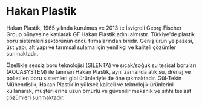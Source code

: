 # Hakan Plastik

Hakan Plastik, 1965 yılında kurulmuş ve 2013'te İsviçreli Georg Fischer Group bünyesine katılarak GF Hakan Plastik adını almıştır. Türkiye'de plastik boru sistemleri sektörünün öncü firmalarından biridir. Geniş ürün yelpazesi, üst yapı, alt yapı ve tarımsal sulama için yenilikçi ve kaliteli çözümler sunmaktadır.

Özellikle sessiz boru teknolojisi (SILENTA) ve sıcak/soğuk su tesisat boruları (AQUASYSTEM) ile tanınan Hakan Plastik, aynı zamanda atık su, drenaj ve polietilen boru sistemleri gibi ürünleriyle de öne çıkmaktadır. Gül-Tekin Mühendislik, Hakan Plastik'in yüksek kaliteli ve teknolojik ürünlerini kullanarak, müşterilerine uzun ömürlü ve güvenilir mekanik ve sıhhi tesisat çözümleri sunmaktadır.